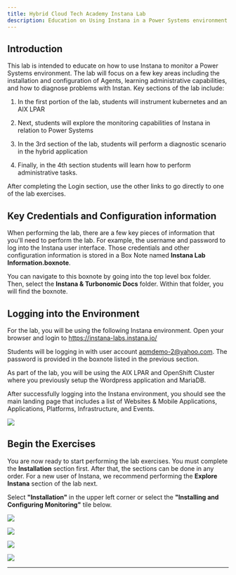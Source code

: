 ```yaml
--- 
title: Hybrid Cloud Tech Academy Instana Lab 
description: Education on Using Instana in a Power Systems environment
---
```


## Introduction

This lab is intended to educate on how to use Instana to monitor a Power Systems environment.   The lab will focus on a few key areas including the installation and configuration of Agents, learning administrative capabilities, and how to diagnose problems with Instan.  Key sections of the lab include: 

1) In the first portion of the lab, students will instrument kubernetes and an AIX LPAR

2) Next, students will explore the monitoring capabilities of Instana in relation to Power Systems

3) In the 3rd section of the lab, students will perform a diagnostic scenario in the hybrid application

4) Finally, in the 4th section students will learn how to perform administrative tasks.

After completing the Login section, use the other links to go directly to one of the lab exercises.

## Key Credentials and Configuration information
When performing the lab, there are a few key pieces of information that you'll need to perform the lab.  For example, the username and password to log into the Instana user interface.  Those credentials and other configuration information is stored in a Box Note named **Instana Lab Information.boxnote**.  

You can navigate to this boxnote by going into the top level box folder.  Then, select the **Instana & Turbonomic Docs** folder.  Within that folder, you will find the boxnote.


## Logging into the Environment

  For the lab, you will be using the following Instana environment.  Open your browser and login to https://instana-labs.instana.io/

  Students will be logging in with user account apmdemo-2@yahoo.com.   The password is provided in the boxnote listed in the previous section.

  As part of the lab, you will be using the AIX LPAR and OpenShift Cluster where you previously setup the Wordpress application and MariaDB.  

  After successfully logging into the Instana environment, you should see the main landing page that includes a list of Websites & Mobile Applications, Applications, Platforms, Infrastructure, and Events.

 ![](images/landingPage.png) 

## Begin the Exercises

You are now ready to start performing the lab exercises.  You must complete the **Installation** section first.  After that, the sections can be done in any order.  For a new user of Instana, we recommend performing the **Explore Instana** section of the lab next. 

Select **"Installation"** in the upper left corner or select the **"Installing and Configuring Monitoring"** tile below.


<Row>

<Column colLg={4} colMd={4} noGutterMdLeft>
<ArticleCard
    color="dark"
    subTitle="Installing and Configuring Monitoring"
    title="Install the Instana Monitoring Agent and Configure the Sensors"
    href="/tutorials/Install"
    actionIcon="arrowRight"
    >

![](images/dynamicGraph.png)

</ArticleCard>

</Column>

<Column colLg={4} colMd={4} noGutterMdLeft>
<ArticleCard
    color="dark"
    subTitle="Explorer Instana"
    title="Explore the Instana UI and Capabilities"
    href="/tutorials/Explore"
    actionIcon="arrowRight"
    >

![](images/InstanaTopology.png)

</ArticleCard>
</Column>

<Column colLg={4} colMd={4} noGutterMdLeft>
<ArticleCard
    color="dark"
    subTitle="Diagnose a Problem"
    title="Learn How Instana Can Help you Quickly Diagnose a Complex Problem"
    href="/tutorials/Diagnose"
    actionIcon="arrowRight"
    >

![](images/instanaEvents.png)

</ArticleCard>
</Column>

<Column colLg={4} colMd={4} noGutterMdLeft>
<ArticleCard
    color="dark"
    subTitle="Administer Instana"
    title="Learn How to Perform Administrative Tasks in Instana"
    href="/tutorials/Administration"
    actionIcon="arrowRight"
    >

![](images/infrastructure.png)

</ArticleCard>
</Column>
</Row>

***


